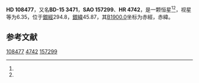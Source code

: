 {{Starbox begin
| name = HD 108477
}}
{{Starbox observe
| epoch = [[J2000.0|J2000.0]]
| constell = {{星座名待查}}<ref name=SIMBAD>{{cite web
 | url=http://simbad.u-strasbg.fr/simbad/sim-id?Ident=HR+4742
 | title =Pulsating variable Star
 | publisher=Centre de Données astronomiques de Strasbourg
 | work=SIMBAD
 | accessdate=2012-07-13}}</ref><ref name=DATA>{{cite web
 | url=http://vizier.u-strasbg.fr/viz-bin/VizieR-5?-out.add=.&-source=5050&-corr=PK=HR&-out.max=9999&HR=4742
 | title=VizieR Detailed Page
 | accessdate=2012-07-13
 | archive-date=2016-03-04
 | archive-url=https://web.archive.org/web/20160304230341/http://vizier.u-strasbg.fr/viz-bin/VizieR-5?-out.add=.&-source=5050&-corr=PK=HR&-out.max=9999&HR=4742
 | dead-url=no
 }}</ref>
| 星官 = 
| ra = {{RA|12|27|49.4}}<ref name=SIMBAD /><ref name=DATA />
| dec = {{DEC|-16|37|55}}<ref name=SIMBAD /><ref name=DATA />
| appmag_v = 6.35<ref name=SIMBAD /><ref name=DATA />
}}
{{Starbox character
| class = G3III<ref name=SIMBAD /><ref name=DATA />
| b-v = 0.84<ref name=SIMBAD /><ref name=DATA />
| u-b = 0.5<ref name=SIMBAD /><ref name=DATA />
| r-i = <ref name=SIMBAD /><ref name=DATA />
| variable = 
}}
{{Starbox astrometry
| radial_v = 0.5
| prop_mo_ra = -8
| parallax = 
| p_error = 
}}
{{Starbox catalog
| names =BD-15 3471，[[SAO星表|SAO]] 157299，[[HD星表|HD]] 108477，[[HR星表|HR]] 4742}}
{{Starbox reference |Simbad=HR+4742}}
{{Starbox end}}

'''HD 108477'''，又名'''BD-15 3471'''，'''SAO 157299'''、'''HR 4742'''，是一颗恒星<ref name=SIMBAD /><ref name=DATA />，视星等为6.35，位于[[銀道座標系|銀經]]294.8，[[銀道座標系|銀緯]]45.87，其[[B1900.0|B1900.0]]坐标为赤經{{RA|12|22|37.8}}，赤緯{{DEC|-16|45.87|43}}。

== 参考文献 ==
{{reflist}}

{{star-stub}}

[[Category:HD和HDE天體|108477]]
[[Category:HR天體|4742]]
[[Category:SAO天體|157299]]